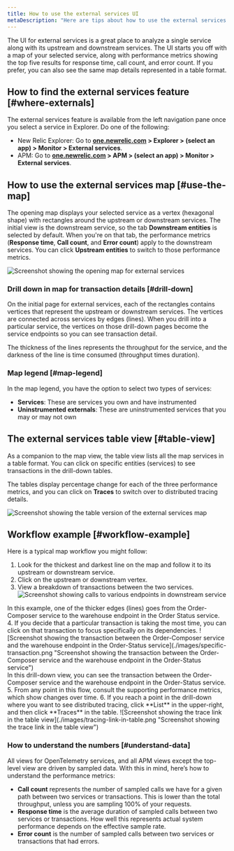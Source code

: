 ```yaml
---
title: How to use the external services UI
metaDescription: "Here are tips about how to use the external services UI"
---
```


The UI for external services is a great place to analyze a single service along with its upstream and downstream services. The UI starts you off with a map of your selected service, along with performance metrics showing the top five results for response time, call count, and error count. If you prefer, you can also see the same map details represented in a table format.

## How to find the external services feature [#where-externals]

The external services feature is available from the left navigation pane once you select a service in Explorer. Do one of the following:

   * New Relic Explorer: Go to **[one.newrelic.com](https://one.newrelic.com) > Explorer > (select an app) > Monitor > External services**.
   * APM: Go to **[one.newrelic.com](https://one.newrelic.com) > APM > (select an app) > Monitor > External services**.

## How to use the external services map [#use-the-map]

The opening map displays your selected service as a vertex (hexagonal shape) with rectangles around the upstream or downstream services. The initial view is the downstream service, so the tab **Downstream entities** is selected by default. When you're on that tab, the performance metrics (**Response time**, **Call count**, and **Error count**) apply to the downstream services. You can click **Upstream entities** to switch to those performance metrics.

![Screenshot showing the opening map for external services](./images/intro-example.png "Screenshot showing the opening map for external services")

### Drill down in map for transaction details [#drill-down]

On the initial page for external services, each of the rectangles contains vertices that represent the upstream or downstream services. The vertices are connected across services by edges (lines). When you drill into a particular service, the vertices on those drill-down pages become the service endpoints so you can see transaction detail.

The thickness of the lines represents the throughput for the service, and the darkness of the line is time consumed (throughput times duration).

### Map legend [#map-legend]

In the map legend, you have the option to select two types of services:

  * **Services**: These are services you own and have instrumented
  * **Uninstrumented externals**: These are uninstrumented services that you may or may not own

## The external services table view [#table-view]

As a companion to the map view, the table view lists all the map services in a table format. You can click on specific entities (services) to see transactions in the drill-down tables.

The tables display percentage change for each of the three performance metrics, and you can click on **Traces** to switch over to distributed tracing details.

![Screenshot showing the table version of the external services map](./images/table-view.png "Screenshot showing the table version of the external services map")

## Workflow example [#workflow-example]

Here is a typical map workflow you might follow:

1. Look for the thickest and darkest line on the map and follow it to its upstream or downstream service.
2. Click on the upstream or downstream vertex.
3. View a breakdown of transactions between the two services.
![Screenshot showing calls to various endpoints in downstream service](./images/downstream-endpoints.png "Screenshot showing calls to various endpoints in downstream service")
<figcaption>In this example, one of the thicker edges (lines) goes from the Order-Composer service to the warehouse endpoint in the Order Status service.</figcaption>
4. If you decide that a particular transaction is taking the most time, you can click on that transaction to focus specifically on its dependencies.
![Screenshot showing the transaction between the Order-Composer service and the warehouse endpoint in the Order-Status service](./images/specific-transaction.png "Screenshot showing the transaction between the Order-Composer service and the warehouse endpoint in the Order-Status service")
<figcaption>In this drill-down view, you can see the transaction between the Order-Composer service and the warehouse endpoint in the Order-Status service.</figcaption>
5. From any point in this flow, consult the supporting performance metrics, which show changes over time.
6. If you reach a point in the drill-down where you want to see distributed tracing, click **List** in the upper-right, and then click **Traces** in the table.
![Screenshot showing the trace link in the table view](./images/tracing-link-in-table.png "Screenshot showing the trace link in the table view")  

### How to understand the numbers [#understand-data]

All views for OpenTelemetry services, and all APM views except the top-level view are driven by sampled data. With this in mind, here’s how to understand the performance metrics:

  * **Call count** represents the number of sampled calls we have for a given path between two services or transactions. This is lower than the total throughput, unless you are sampling 100% of your requests.
  * **Response time** is the average duration of sampled calls between two services or transactions. How well this represents actual system performance depends on the effective sample rate.
  * **Error count** is the number of sampled calls between two services or transactions that had errors.


